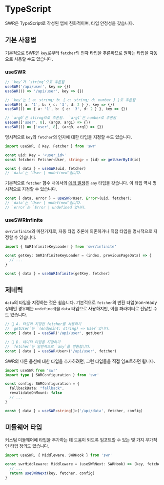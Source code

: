 # TypeScript

SWR은 TypeScript로 작성된 앱에 친화적이며, 타입 안정성을 갖습니다.

## 기본 사용법

기본적으로 SWR은 `key`로부터 `fetcher`의 인자 타입을 추론하므로 원하는 타입을 자동으로 사용할 수도 있습니다.

### useSWR

```typescript
// `key`가 `string`으로 추론됨
useSWR('/api/user', key => {})
useSWR(() => '/api/user', key => {})

// `key`는 { a: string; b: { c: string; d: number } }로 추론됨
useSWR({ a: '1', b: { c: '3', d: 2 } }, key => {})
useSWR(() => { a: '1', b: { c: '3', d: 2 } }, key => {})

// `arg0`은 stirng으로 추론됨.  `arg1`은 number로 추론됨
useSWR(['user', 8], (arg0, arg1) => {})
useSWR(() => ['user', 8], (arg0, arg1) => {})
```

명시적으로 `key`와 `fetcher`의 인자에 대한 타입을 지정할 수도 있습니다.

```typescript
import useSWR, { Key, Fetcher } from 'swr'

const uid: Key = '<user_id>'
const fetcher: Fetcher<User, string> = (id) => getUserById(id)

const { data } = useSWR(uid, fetcher)
// `data`는 `User | undefined`입니다.
```

기본적으로 `fetcher` 함수 내에서의 [에러 발생](/docs/error-handling)은 `any` 타입을 갖습니다. 이 타입 역시 명시적으로 지정할 수 있습니다.

```typescript
const { data, error } = useSWR<User, Error>(uid, fetcher);
// `data`는 `User | undefined`입니다.
// `error`는 `Error | undefined`입니다.
```

### useSWRInfinite

`swr/infinite`와 마찬가지로, 자동 타입 추론에 의존하거나 직접 타입을 명시적으로 지정할 수 있습니다.

```typescript
import { SWRInfiniteKeyLoader } from 'swr/infinite'

const getKey: SWRInfiniteKeyLoader = (index, previousPageData) => {
  // ...
}

const { data } = useSWRInfinite(getKey, fetcher)
```

## 제네릭

`data`의 타입을 지정하는 것은 쉽습니다. 기본적으로 `fetcher`의 반환 타입(non-ready 상태인 경우에는 `undefined`)을 `data` 타입으로 사용하지만, 이를 파라미터로 전달할 수도 있습니다.

```typescript
// 🔹 A. 타입이 지정된 fetcher를 사용하기
// `getUser`는 `(endpoint: string) => User`입니다.
const { data } = useSWR('/api/user', getUser)

// 🔹 B. 데이터 타입을 지정하기
// `fetcher`는 일반적으로 `any`를 반환합니다.
const { data } = useSWR<User>('/api/user', fetcher)
```

SWR의 다른 옵션에 대한 타입을 추가하려면, 그런 타입들을 직접 임포트하면 됩니다.

```typescript
import useSWR from 'swr'
import type { SWRConfiguration } from 'swr'

const config: SWRConfiguration = {
  fallbackData: "fallback",
  revalidateOnMount: false
  // ...
}

const { data } = useSWR<string[]>('/api/data', fetcher, config)
```

## 미들웨어 타입

커스텀 미들웨어에 타입을 추가하는 데 도움이 되도록 임포트할 수 있는 몇 가지 부가적인 타입 정의도 있습니다.

```typescript
import useSWR, { Middleware, SWRHook } from 'swr'

const swrMiddleware: Middleware = (useSWRNext: SWRHook) => (key, fetcher, config) => {
  // ...
  return useSWRNext(key, fetcher, config)
}
```
